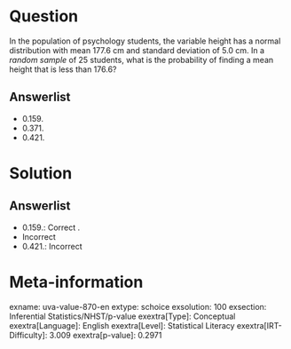 Question
========

In the population of psychology students, the variable height has a normal distribution with mean 177.6 cm and standard deviation of 5.0 cm. In a *random sample* of 25 students, what is the probability of finding a mean height that is less than 176.6?

Answerlist
----------

* 0.159.
* 0.371.
* 0.421.

Solution
========

Answerlist
----------

* 0.159.: Correct .
* Incorrect
* 0.421.: Incorrect

Meta-information
================
exname: uva-value-870-en
extype: schoice
exsolution: 100
exsection: Inferential Statistics/NHST/p-value
exextra[Type]: Conceptual
exextra[Language]: English
exextra[Level]: Statistical Literacy
exextra[IRT-Difficulty]: 3.009
exextra[p-value]: 0.2971
